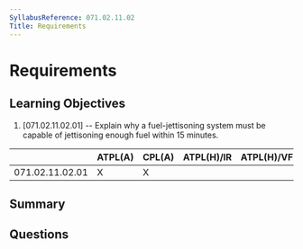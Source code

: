 ```yaml
---
SyllabusReference: 071.02.11.02
Title: Requirements
---
```


# Requirements

## Learning Objectives

1. [071.02.11.02.01] -- Explain why a fuel-jettisoning system must be capable of
   jettisoning enough fuel within 15 minutes.

|                 | ATPL(A) | CPL(A) | ATPL(H)/IR | ATPL(H)/VFR | CPL(H) | IR  | CBIR(A) |
| --------------- | ------- | ------ | ---------- | ----------- | ------ | --- | ------- |
| 071.02.11.02.01 | X       | X      |            |             |        |     |         |

## Summary

## Questions
